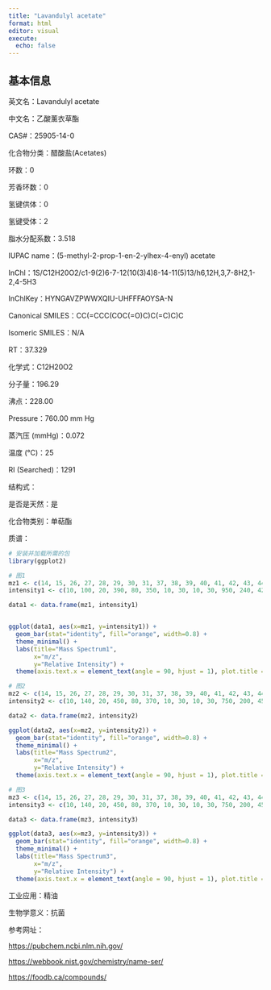 ```yaml
---
title: "Lavandulyl acetate"
format: html
editor: visual
execute: 
  echo: false
---
```


## 基本信息

英文名：Lavandulyl acetate

中文名：乙酸薰衣草酯

CAS#：25905-14-0

化合物分类：醋酸盐(Acetates)

环数：0

芳香环数：0

氢键供体：0

氢键受体：2

脂水分配系数：3.518

IUPAC name：(5-methyl-2-prop-1-en-2-ylhex-4-enyl) acetate

InChl：1S/C12H20O2/c1-9(2)6-7-12(10(3)4)8-14-11(5)13/h6,12H,3,7-8H2,1-2,4-5H3

InChlKey：HYNGAVZPWWXQIU-UHFFFAOYSA-N

Canonical SMILES：CC(=CCC(COC(=O)C)C(=C)C)C

Isomeric SMILES：N/A

RT：37.329

化学式：C12H20O2

分子量：196.29

沸点：228.00

Pressure：760.00 mm Hg

蒸汽压 (mmHg)：0.072

温度 (℃)：25

RI (Searched)：1291

结构式：

是否是天然：是

化合物类别：单萜酯

质谱：

```r
# 安装并加载所需的包
library(ggplot2)

# 图1
mz1 <- c(14, 15, 26, 27, 28, 29, 30, 31, 37, 38, 39, 40, 41, 42, 43, 44, 45, 50, 51, 52, 53, 54, 55, 56, 57, 58, 59, 60, 61, 62, 63, 64, 65, 66, 67, 68, 69, 70, 71, 72, 73, 74, 75, 77, 78, 79, 80, 81, 82, 83, 84, 85, 86, 87, 89, 91, 92, 93, 94, 95, 96, 97, 98, 99, 102, 103, 104, 105, 106, 107, 108, 109, 110, 111, 112, 113, 114, 115, 117, 119, 120, 121, 122, 123, 124, 125, 126, 127, 128, 134, 135, 136, 137, 138, 139, 153, 154)
intensity1 <- c(10, 100, 20, 390, 80, 350, 10, 30, 10, 30, 950, 240, 4240, 320, 5700, 150, 30, 50, 180, 110, 900, 100, 490, 90, 120, 10, 10, 10, 40, 10, 50, 10, 360, 140, 2070, 4130, 9999, 580, 90, 20, 50, 10, 10, 740, 130, 1000, 1250, 870, 350, 160, 240, 680, 180, 10, 10, 1100, 1100, 7630, 960, 310, 50, 50, 30, 20, 10, 60, 20, 540, 110, 870, 240, 140, 20, 50, 10, 10, 40, 20, 20, 140, 50, 2740, 290, 360, 40, 10, 20, 200, 30, 10, 50, 1710, 200, 10, 30, 20, 40)

data1 <- data.frame(mz1, intensity1)


ggplot(data1, aes(x=mz1, y=intensity1)) +
  geom_bar(stat="identity", fill="orange", width=0.8) + 
  theme_minimal() + 
  labs(title="Mass Spectrum1",
       x="m/z",
       y="Relative Intensity") + 
  theme(axis.text.x = element_text(angle = 90, hjust = 1), plot.title = element_text(hjust = 0.5))  

# 图2
mz2 <- c(14, 15, 26, 27, 28, 29, 30, 31, 37, 38, 39, 40, 41, 42, 43, 44, 45, 50, 51, 52, 53, 54, 55, 56, 57, 58, 59, 60, 61, 62, 63, 64, 65, 66, 67, 68, 69, 70, 71, 72, 73, 77, 78, 79, 80, 81, 82, 83, 84, 85, 86, 87, 91, 92, 93, 94, 95, 96, 97, 98, 99, 103, 104, 105, 106, 107, 108, 109, 110, 111, 112, 113, 114, 115, 117, 119, 120, 121, 122, 123, 124, 125, 126, 127, 128, 133, 134, 135, 136, 137, 138, 139, 152, 153, 154)
intensity2 <- c(10, 140, 20, 450, 80, 370, 10, 30, 10, 30, 750, 200, 4540, 270, 6260, 160, 40, 40, 120, 80, 680, 70, 460, 90, 150, 20, 50, 10, 40, 10, 30, 10, 170, 100, 1290, 4500, 9999, 620, 120, 30, 50, 360, 70, 580, 920, 730, 300, 140, 220, 660, 170, 10, 440, 660, 5610, 700, 260, 40, 60, 40, 10, 20, 10, 270, 70, 590, 150, 120, 20, 50, 10, 10, 30, 10, 10, 90, 30, 1820, 190, 330, 40, 10, 10, 200, 40, 10, 20, 70, 1270, 160, 10, 20, 10, 20, 40)

data2 <- data.frame(mz2, intensity2)

ggplot(data2, aes(x=mz2, y=intensity2)) +
  geom_bar(stat="identity", fill="orange", width=0.8) + 
  theme_minimal() + 
  labs(title="Mass Spectrum2",
       x="m/z",
       y="Relative Intensity") + 
  theme(axis.text.x = element_text(angle = 90, hjust = 1), plot.title = element_text(hjust = 0.5))  

# 图3
mz3 <- c(14, 15, 26, 27, 28, 29, 30, 31, 37, 38, 39, 40, 41, 42, 43, 44, 45, 50, 51, 52, 53, 54, 55, 56, 57, 58, 59, 60, 61, 62, 63, 64, 65, 66, 67, 68, 69, 70, 71, 72, 73, 77, 78, 79, 80, 81, 82, 83, 84, 85, 86, 87, 91, 92, 93, 94, 95, 96, 97, 98, 99, 103, 104, 105, 106, 107, 108, 109, 110, 111, 112, 113, 114, 115, 117, 119, 120, 121, 122, 123, 124, 125, 126, 127, 128, 133, 134, 135, 136, 137, 138, 139, 152, 153, 154)
intensity3 <- c(10, 140, 20, 450, 80, 370, 10, 30, 10, 30, 750, 200, 4540, 270, 6260, 160, 40, 40, 120, 80, 680, 70, 460, 90, 150, 20, 50, 10, 40, 10, 30, 10, 170, 100, 1290, 4500, 9999, 620, 120, 30, 50, 360, 70, 580, 920, 730, 300, 140, 220, 660, 170, 10, 440, 660, 5610, 700, 260, 40, 60, 40, 10, 20, 10, 270, 70, 590, 150, 120, 20, 50, 10, 10, 30, 10, 10, 90, 30, 1820, 190, 330, 40, 10, 10, 200, 40, 10, 20, 70, 1270, 160, 10, 20, 10, 20, 40)

data3 <- data.frame(mz3, intensity3)

ggplot(data3, aes(x=mz3, y=intensity3)) +
  geom_bar(stat="identity", fill="orange", width=0.8) + 
  theme_minimal() + 
  labs(title="Mass Spectrum3",
       x="m/z",
       y="Relative Intensity") + 
  theme(axis.text.x = element_text(angle = 90, hjust = 1), plot.title = element_text(hjust = 0.5)) 

```

工业应用：精油

生物学意义：抗菌

参考网址：

<https://pubchem.ncbi.nlm.nih.gov/>

<https://webbook.nist.gov/chemistry/name-ser/>

<https://foodb.ca/compounds/>
